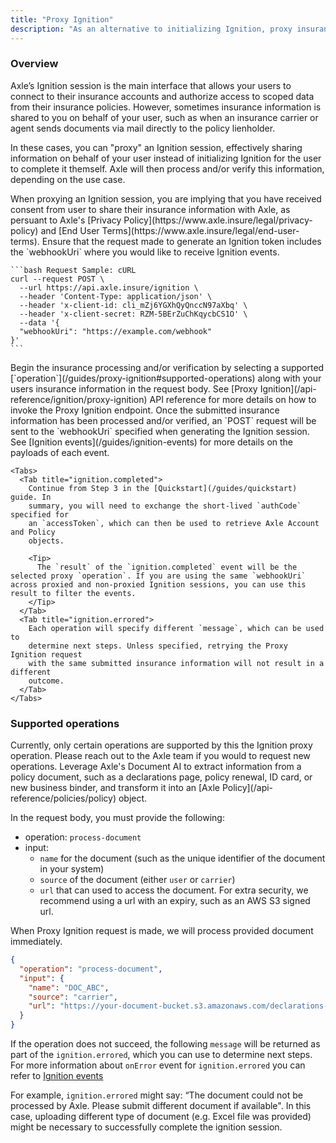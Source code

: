 ```yaml
---
title: "Proxy Ignition"
description: "As an alternative to initializing Ignition, proxy insurance information on behalf of your user to Axle for processing and/or verification."
---
```


### Overview

Axle’s Ignition session is the main interface that allows your users to connect to their insurance accounts and authorize access to scoped data from their insurance policies.
However, sometimes insurance information is shared to you on behalf of your user, such as when an insurance carrier or agent sends documents via mail directly to the policy lienholder.

In these cases, you can "proxy" an Ignition session, effectively sharing information on behalf of your user instead of initializing Ignition for the user to complete it themself. Axle will then process and/or verify this information, depending on the use case.

<Warning>
  When proxying an Ignition session, you are implying that you have received
  consent from user to share their insurance information with Axle, as persuant
  to Axle's [Privacy Policy](https://www.axle.insure/legal/privacy-policy) and
  [End User Terms](https://www.axle.insure/legal/end-user-terms).
</Warning>

<Steps>
  <Step title="Configure Ignition to receive webhooks" titleSize="h3">
    Ensure that the request made to generate an Ignition token includes the `webhookUri` where you would like to receive Ignition events.

    ```bash Request Sample: cURL
    curl --request POST \
      --url https://api.axle.insure/ignition \
      --header 'Content-Type: application/json' \
      --header 'x-client-id: cli_mZj6YGXhQyQnccN97aXbq' \
      --header 'x-client-secret: RZM-5BErZuChKqycbCS1O' \
      --data '{
      "webhookUri": "https://example.com/webhook"
    }'
    ```
  </Step>
  <Step title="Send proxy request" titleSize="h3">
    Begin the insurance processing and/or verification by selecting a supported [`operation`](/guides/proxy-ignition#supported-operations) along with your users insurance information in the request body. See [Proxy Ignition](/api-reference/ignition/proxy-ignition) API reference for more details on how to invoke the Proxy Ignition endpoint.
  </Step>
  <Step title="Process Ignition events" titleSize="h3">
    Once the submitted insurance information has been processed and/or verified, an `POST` request will be sent to
    the `webhookUri` specified when generating the Ignition session. See [Ignition events](/guides/ignition-events) for more details on the payloads of each event. 

    <Tabs>
      <Tab title="ignition.completed">
        Continue from Step 3 in the [Quickstart](/guides/quickstart) guide. In
        summary, you will need to exchange the short-lived `authCode` specified for
        an `accessToken`, which can then be used to retrieve Axle Account and Policy
        objects.

        <Tip>
          The `result` of the `ignition.completed` event will be the selected proxy `operation`. If you are using the same `webhookUri` across proxied and non-proxied Ignition sessions, you can use this result to filter the events.
        </Tip>
      </Tab>
      <Tab title="ignition.errored">
        Each operation will specify different `message`, which can be used to
        determine next steps. Unless specified, retrying the Proxy Ignition request
        with the same submitted insurance information will not result in a different
        outcome.
      </Tab>
    </Tabs>
  </Step>
</Steps>



### Supported operations

<Info>
  Currently, only certain operations are supported by this the Ignition proxy
  operation. Please reach out to the Axle team if you would to request new operations.
</Info>

<Accordion title="Transform insurance carrier policy document into Axle Policy" icon="file">
Leverage Axle's Document AI to extract information from a policy document, such as a declarations page, policy renewal, ID card, or new business binder, and transform it into an [Axle Policy](/api-reference/policies/policy) object.

In the request body, you must provide the following: 
- operation: `process-document`
- input: 
  - `name` for the document (such as the unique identifier of the document in your system)
  - `source` of the document (either `user` or `carrier`)
  - `url` that can used to access the document. For extra security, we recommend using a url with an expiry, such as an AWS S3 signed url. 

<Info>
When Proxy Ignition request is made, we will process provided document immediately.
</Info>

```json Example request body
{
  "operation": "process-document",
  "input": {
    "name": "DOC_ABC",
    "source": "carrier",
    "url": "https://your-document-bucket.s3.amazonaws.com/declarations-page.pdf"
  }
} 
```

If the operation does not succeed, the following `message` will be returned as part of the `ignition.errored`, which you can use to determine next steps. For more information about `onError` event for `ignition.errored`  you can refer to [Ignition events](/guides/ignition-events#onerror)

For example, `ignition.errored` might say: “The document could not be processed by Axle. Please submit different document if available". In this case, uploading different type of document (e.g. Excel file was provided) might be necessary to successfully complete the ignition session.
</Accordion>
